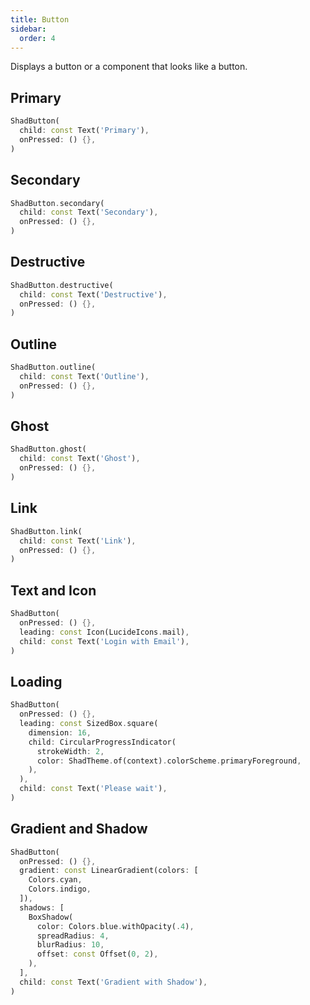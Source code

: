 ```yaml
---
title: Button
sidebar:
  order: 4
---
```



Displays a button or a component that looks like a button.

## Primary

<Preview src="button?style=primary">

```dart
ShadButton(
  child: const Text('Primary'),
  onPressed: () {},
)
```

</Preview>

## Secondary

<Preview src="button?style=secondary">

```dart
ShadButton.secondary(
  child: const Text('Secondary'),
  onPressed: () {},
)
```

</Preview>

## Destructive

<Preview src="button?style=destructive">

```dart
ShadButton.destructive(
  child: const Text('Destructive'),
  onPressed: () {},
)
```

</Preview>

## Outline

<Preview src="button?style=outline">

```dart
ShadButton.outline(
  child: const Text('Outline'),
  onPressed: () {},
)
```

</Preview>

## Ghost

<Preview src="button?style=ghost">

```dart
ShadButton.ghost(
  child: const Text('Ghost'),
  onPressed: () {},
)
```

</Preview>

## Link

<Preview src="button?style=link">

```dart
ShadButton.link(
  child: const Text('Link'),
  onPressed: () {},
)
```

</Preview>

## Text and Icon

<Preview src="button?style=textIcon">

```dart
ShadButton(
  onPressed: () {},
  leading: const Icon(LucideIcons.mail),
  child: const Text('Login with Email'),
)
```

</Preview>

## Loading

<Preview src="button?style=loading">

```dart
ShadButton(
  onPressed: () {},
  leading: const SizedBox.square(
    dimension: 16,
    child: CircularProgressIndicator(
      strokeWidth: 2,
      color: ShadTheme.of(context).colorScheme.primaryForeground,
    ),
  ),
  child: const Text('Please wait'),
)
```

</Preview>

## Gradient and Shadow

<Preview src="button?style=gradientShadow">

```dart
ShadButton(
  onPressed: () {},
  gradient: const LinearGradient(colors: [
    Colors.cyan,
    Colors.indigo,
  ]),
  shadows: [
    BoxShadow(
      color: Colors.blue.withOpacity(.4),
      spreadRadius: 4,
      blurRadius: 10,
      offset: const Offset(0, 2),
    ),
  ],
  child: const Text('Gradient with Shadow'),
)
```

</Preview>
